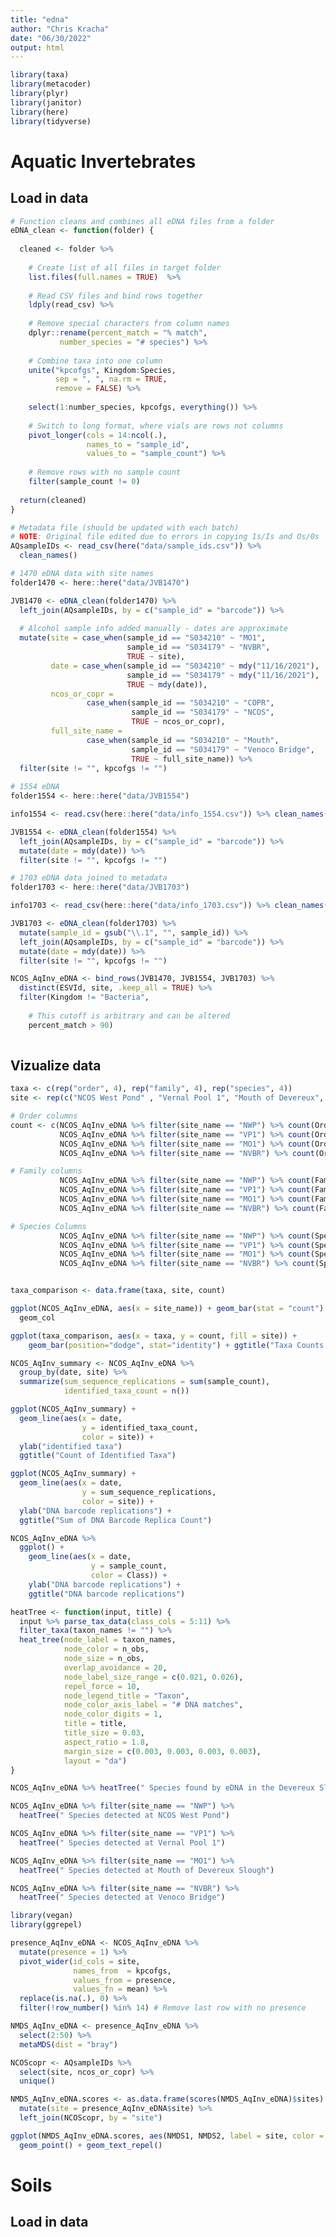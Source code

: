 ```yaml
---
title: "edna"
author: "Chris Kracha"
date: "06/30/2022"
output: html
---
```


```r

library(taxa)
library(metacoder)
library(plyr)
library(janitor)
library(here)
library(tidyverse)

```

# Aquatic Invertebrates

## Load in data
```r

# Function cleans and combines all eDNA files from a folder
eDNA_clean <- function(folder) {
  
  cleaned <- folder %>%
    
    # Create list of all files in target folder
    list.files(full.names = TRUE)  %>%
    
    # Read CSV files and bind rows together
    ldply(read_csv) %>% 
    
    # Remove special characters from column names
    dplyr::rename(percent_match = "% match",
           number_species = "# species") %>%
    
    # Combine taxa into one column
    unite("kpcofgs", Kingdom:Species, 
          sep = ", ", na.rm = TRUE, 
          remove = FALSE) %>%
    
    select(1:number_species, kpcofgs, everything()) %>%
    
    # Switch to long format, where vials are rows not columns
    pivot_longer(cols = 14:ncol(.), 
                 names_to = "sample_id", 
                 values_to = "sample_count") %>%
    
    # Remove rows with no sample count
    filter(sample_count != 0)
  
  return(cleaned)
}
```

```r

# Metadata file (should be updated with each batch)
# NOTE: Original file edited due to errors in copying 1s/Is and Os/0s
AQsampleIDs <- read_csv(here("data/sample_ids.csv")) %>%
  clean_names()

# 1470 eDNA data with site names
folder1470 <- here::here("data/JVB1470")

JVB1470 <- eDNA_clean(folder1470) %>%
  left_join(AQsampleIDs, by = c("sample_id" = "barcode")) %>%
  
  # Alcohol sample info added manually - dates are approximate
  mutate(site = case_when(sample_id == "S034210" ~ "MO1",
                          sample_id == "S034179" ~ "NVBR",
                          TRUE ~ site),
         date = case_when(sample_id == "S034210" ~ mdy("11/16/2021"),
                          sample_id == "S034179" ~ mdy("11/16/2021"),
                          TRUE ~ mdy(date)),
         ncos_or_copr = 
                 case_when(sample_id == "S034210" ~ "COPR",
                           sample_id == "S034179" ~ "NCOS",
                           TRUE ~ ncos_or_copr),
         full_site_name = 
                 case_when(sample_id == "S034210" ~ "Mouth",
                           sample_id == "S034179" ~ "Venoco Bridge",
                           TRUE ~ full_site_name)) %>%
  filter(site != "", kpcofgs != "")
  
# 1554 eDNA
folder1554 <- here::here("data/JVB1554")

info1554 <- read.csv(here::here("data/info_1554.csv")) %>% clean_names()

JVB1554 <- eDNA_clean(folder1554) %>%
  left_join(AQsampleIDs, by = c("sample_id" = "barcode")) %>%
  mutate(date = mdy(date)) %>%
  filter(site != "", kpcofgs != "")

# 1703 eDNA data joined to metadata
folder1703 <- here::here("data/JVB1703")

info1703 <- read_csv(here::here("data/info_1703.csv")) %>% clean_names()

JVB1703 <- eDNA_clean(folder1703) %>% 
  mutate(sample_id = gsub("\\.1", "", sample_id)) %>%
  left_join(AQsampleIDs, by = c("sample_id" = "barcode")) %>%
  mutate(date = mdy(date)) %>%
  filter(site != "", kpcofgs != "")

```

```r

NCOS_AqInv_eDNA <- bind_rows(JVB1470, JVB1554, JVB1703) %>%
  distinct(ESVId, site, .keep_all = TRUE) %>%
  filter(Kingdom != "Bacteria",
    
    # This cutoff is arbitrary and can be altered
    percent_match > 90)
  
```

## Vizualize data
```r

taxa <- c(rep("order", 4), rep("family", 4), rep("species", 4))
site <- rep(c("NCOS West Pond" , "Vernal Pool 1", "Mouth of Devereux", "Venoco Bridge") , 3)

# Order columns
count <- c(NCOS_AqInv_eDNA %>% filter(site_name == "NWP") %>% count(Order) %>% nrow(),
           NCOS_AqInv_eDNA %>% filter(site_name == "VP1") %>% count(Order) %>% nrow(),
           NCOS_AqInv_eDNA %>% filter(site_name == "MO1") %>% count(Order) %>% nrow(),
           NCOS_AqInv_eDNA %>% filter(site_name == "NVBR") %>% count(Order) %>% nrow(),

# Family columns          
           NCOS_AqInv_eDNA %>% filter(site_name == "NWP") %>% count(Family) %>% nrow(),
           NCOS_AqInv_eDNA %>% filter(site_name == "VP1") %>% count(Family) %>% nrow(),
           NCOS_AqInv_eDNA %>% filter(site_name == "MO1") %>% count(Family) %>% nrow(),
           NCOS_AqInv_eDNA %>% filter(site_name == "NVBR") %>% count(Family) %>% nrow(),

# Species Columns
           NCOS_AqInv_eDNA %>% filter(site_name == "NWP") %>% count(Species) %>% nrow(),
           NCOS_AqInv_eDNA %>% filter(site_name == "VP1") %>% count(Species) %>% nrow(),
           NCOS_AqInv_eDNA %>% filter(site_name == "MO1") %>% count(Species) %>% nrow(),
           NCOS_AqInv_eDNA %>% filter(site_name == "NVBR") %>% count(Species) %>% nrow())


taxa_comparison <- data.frame(taxa, site, count)

ggplot(NCOS_AqInv_eDNA, aes(x = site_name)) + geom_bar(stat = "count") + ggtitle("Unique DNA Barcode Observations by Site") +
  geom_col

ggplot(taxa_comparison, aes(x = taxa, y = count, fill = site)) + 
    geom_bar(position="dodge", stat="identity") + ggtitle("Taxa Counts by Site")
```

```r
NCOS_AqInv_summary <- NCOS_AqInv_eDNA %>%
  group_by(date, site) %>%
  summarize(sum_sequence_replications = sum(sample_count),
            identified_taxa_count = n())

ggplot(NCOS_AqInv_summary) +
  geom_line(aes(x = date, 
                y = identified_taxa_count, 
                color = site)) +
  ylab("identified taxa")
  ggtitle("Count of Identified Taxa")

ggplot(NCOS_AqInv_summary) +
  geom_line(aes(x = date, 
                y = sum_sequence_replications, 
                color = site)) +
  ylab("DNA barcode replications") +
  ggtitle("Sum of DNA Barcode Replica Count")

NCOS_AqInv_eDNA %>%
  ggplot() +
    geom_line(aes(x = date, 
                  y = sample_count, 
                  color = Class)) +
    ylab("DNA barcode replications") +
    ggtitle("DNA barcode replications")
```

```r

heatTree <- function(input, title) {
  input %>% parse_tax_data(class_cols = 5:11) %>%
  filter_taxa(taxon_names != "") %>%
  heat_tree(node_label = taxon_names,
            node_color = n_obs,
            node_size = n_obs,
            overlap_avoidance = 20,
            node_label_size_range = c(0.021, 0.026),
            repel_force = 10,
            node_legend_title = "Taxon",
            node_color_axis_label = "# DNA matches",
            node_color_digits = 1,
            title = title,
            title_size = 0.03,
            aspect_ratio = 1.8,
            margin_size = c(0.003, 0.003, 0.003, 0.003),
            layout = "da")
}

NCOS_AqInv_eDNA %>% heatTree(" Species found by eDNA in the Devereux Slough")

NCOS_AqInv_eDNA %>% filter(site_name == "NWP") %>% 
  heatTree(" Species detected at NCOS West Pond")

NCOS_AqInv_eDNA %>% filter(site_name == "VP1") %>% 
  heatTree(" Species detected at Vernal Pool 1")

NCOS_AqInv_eDNA %>% filter(site_name == "MO1") %>% 
  heatTree(" Species detected at Mouth of Devereux Slough")

NCOS_AqInv_eDNA %>% filter(site_name == "NVBR") %>% 
  heatTree(" Species detected at Venoco Bridge")

```

```r
library(vegan)
library(ggrepel)

presence_AqInv_eDNA <- NCOS_AqInv_eDNA %>%
  mutate(presence = 1) %>%
  pivot_wider(id_cols = site, 
              names_from  = kpcofgs, 
              values_from = presence,
              values_fn = mean) %>%
  replace(is.na(.), 0) %>%
  filter(!row_number() %in% 14) # Remove last row with no presence

NMDS_AqInv_eDNA <- presence_AqInv_eDNA %>%
  select(2:50) %>%
  metaMDS(dist = "bray")

NCOScopr <- AQsampleIDs %>% 
  select(site, ncos_or_copr) %>%
  unique()

NMDS_AqInv_eDNA.scores <- as.data.frame(scores(NMDS_AqInv_eDNA)$sites) %>%
  mutate(site = presence_AqInv_eDNA$site) %>%
  left_join(NCOScopr, by = "site")

ggplot(NMDS_AqInv_eDNA.scores, aes(NMDS1, NMDS2, label = site, color = ncos_or_copr)) +
  geom_point() + geom_text_repel()


```


# Soils

## Load in data
```r

```



